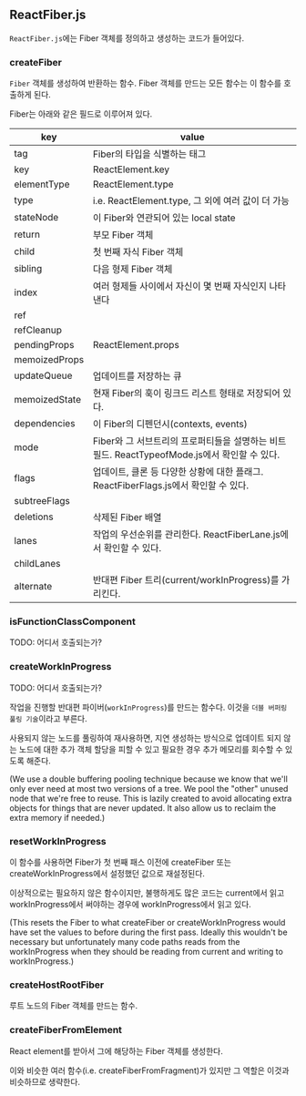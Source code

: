 ## ReactFiber.js

`ReactFiber.js`에는 Fiber 객체를 정의하고 생성하는 코드가 들어있다.

### createFiber

`Fiber` 객체를 생성하여 반환하는 함수. Fiber 객체를 만드는 모든 함수는 이 함수를 호출하게 된다.

Fiber는 아래와 같은 필드로 이루어져 있다.

| key           | value                                                                                        |
| ------------- | -------------------------------------------------------------------------------------------- |
| tag           | Fiber의 타입을 식별하는 태그                                                                 |
| key           | ReactElement.key                                                                             |
| elementType   | ReactElement.type                                                                            |
| type          | i.e. ReactElement.type, 그 외에 여러 값이 더 가능                                            |
| stateNode     | 이 Fiber와 연관되어 있는 local state                                                         |
| return        | 부모 Fiber 객체                                                                              |
| child         | 첫 번째 자식 Fiber 객체                                                                      |
| sibling       | 다음 형제 Fiber 객체                                                                         |
| index         | 여러 형제들 사이에서 자신이 몇 번째 자식인지 나타낸다                                        |
| ref           |                                                                                              |
| refCleanup    |                                                                                              |
| pendingProps  | ReactElement.props                                                                           |
| memoizedProps |                                                                                              |
| updateQueue   | 업데이트를 저장하는 큐                                                                       |
| memoizedState | 현재 Fiber의 훅이 링크드 리스트 형태로 저장되어 있다.                                        |
| dependencies  | 이 Fiber의 디펜던시(contexts, events)                                                        |
| mode          | Fiber와 그 서브트리의 프로퍼티들을 설명하는 비트필드. ReactTypeofMode.js에서 확인할 수 있다. |
| flags         | 업데이트, 클론 등 다양한 상황에 대한 플래그. ReactFiberFlags.js에서 확인할 수 있다.          |
| subtreeFlags  |                                                                                              |
| deletions     | 삭제된 Fiber 배열                                                                            |
| lanes         | 작업의 우선순위를 관리한다. ReactFiberLane.js에서 확인할 수 있다.                            |
| childLanes    |                                                                                              |
| alternate     | 반대편 Fiber 트리(current/workInProgress)를 가리킨다.                                        |

### isFunctionClassComponent

TODO: 어디서 호출되는가?

### createWorkInProgress

TODO: 어디서 호출되는가?

작업을 진행할 반대편 파이버(`workInProgress`)를 만드는 함수다. 이것을 `더블 버퍼링 풀링 기술`이라고 부른다.

사용되지 않는 노드를 풀링하여 재사용하면, 지연 생성하는 방식으로 업데이트 되지 않는 노드에 대한 추가 객체 할당을 피할 수 있고 필요한 경우 추가 메모리를 회수할 수 있도록 해준다.

(We use a double buffering pooling technique because we know that we'll only ever need at most two versions of a tree. We pool the "other" unused node that we're free to reuse. This is lazily created to avoid allocating extra objects for things that are never updated. It also allow us to reclaim the extra memory if needed.)

### resetWorkInProgress

이 함수를 사용하면 Fiber가 첫 번째 패스 이전에 createFiber 또는 createWorkInProgress에서 설정했던 값으로 재설정된다.

이상적으로는 필요하지 않은 함수이지만, 불행하게도 많은 코드는 current에서 읽고 workInProgress에서 써야하는 경우에 workInProgress에서 읽고 있다.

(This resets the Fiber to what createFiber or createWorkInProgress would have set the values to before during the first pass. Ideally this wouldn't be necessary but unfortunately many code paths reads from the workInProgress when they should be reading from current and writing to workInProgress.)

### createHostRootFiber

루트 노드의 Fiber 객체를 만드는 함수.

### createFiberFromElement

React element를 받아서 그에 해당하는 Fiber 객체를 생성한다.

이와 비슷한 여러 함수(i.e. createFiberFromFragment)가 있지만 그 역할은 이것과 비슷하므로 생략한다.

